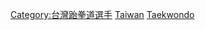 [[Category:台灣跆拳道選手|Category:台灣跆拳道選手]]
[[Category:各國奧運跆拳道運動員|Taiwan]]
[[Category:台灣夏季奧運運動員|Taekwondo]]